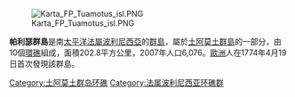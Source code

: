 [[Image:Karta_FP_Tuamotus_isl.PNG|thumb]]

'''帕利瑟群島'''是南[[太平洋|太平洋]][[法屬波利尼西亞|法屬波利尼西亞]]的[[群島|群島]]，屬於[[土阿莫土群島|土阿莫土群島]]的一部分，由10個[[環礁|環礁]]組成，面積202.8平方公里，2007年人口6,076。[[歐洲|歐洲]]人在1774年4月19日首次發現該群島。

{{coord|15|7|30|S|147|38|46|W|source:kolossus-dewiki|display=title}}

[[Category:土阿莫土群岛环礁|Category:土阿莫土群岛环礁]]
[[Category:法属波利尼西亚环礁群|Category:法属波利尼西亚环礁群]]

{{geo-stub}}